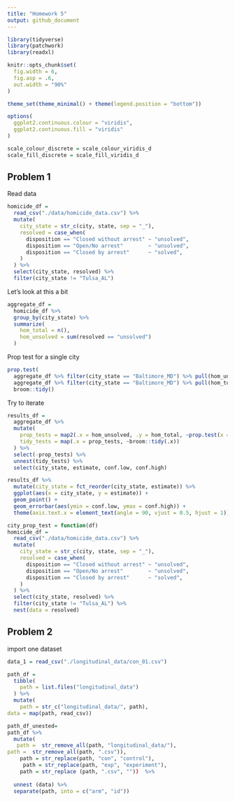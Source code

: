 ```yaml
---
title: "Homework 5"
output: github_document
---
```


```r
library(tidyverse)
library(patchwork)
library(readxl)
```

```r

knitr::opts_chunk$set(
  fig.width = 6,
  fig.asp = .6,
  out.width = "90%"
)

theme_set(theme_minimal() + theme(legend.position = "bottom"))

options(
  ggplot2.continuous.colour = "viridis",
  ggplot2.continuous.fill = "viridis"
)

scale_colour_discrete = scale_colour_viridis_d
scale_fill_discrete = scale_fill_viridis_d
```

## Problem 1 

Read data
```r
homicide_df = 
  read_csv("./data/homicide_data.csv") %>% 
  mutate(
    city_state = str_c(city, state, sep = "_"),
    resolved = case_when(
      disposition == "Closed without arrest" ~ "unsolved",
      disposition == "Open/No arrest"        ~ "unsolved",
      disposition == "Closed by arrest"      ~ "solved",
    )
  ) %>% 
  select(city_state, resolved) %>% 
  filter(city_state != "Tulsa_AL")
```

Let's look at this a bit
```r
aggregate_df = 
  homicide_df %>% 
  group_by(city_state) %>% 
  summarize(
    hom_total = n(),
    hom_unsolved = sum(resolved == "unsolved")
  )

```

Prop test for a single city
```r
prop.test(
  aggregate_df %>% filter(city_state == "Baltimore_MD") %>% pull(hom_unsolved), 
  aggregate_df %>% filter(city_state == "Baltimore_MD") %>% pull(hom_total)) %>% 
  broom::tidy()
```

Try to iterate
```r
results_df = 
  aggregate_df %>% 
  mutate(
    prop_tests = map2(.x = hom_unsolved, .y = hom_total, ~prop.test(x = .x, n = .y)),
    tidy_tests = map(.x = prop_tests, ~broom::tidy(.x))
  ) %>% 
  select(-prop_tests) %>% 
  unnest(tidy_tests) %>% 
  select(city_state, estimate, conf.low, conf.high)
```

```r
results_df %>% 
  mutate(city_state = fct_reorder(city_state, estimate)) %>% 
  ggplot(aes(x = city_state, y = estimate)) +
  geom_point() + 
  geom_errorbar(aes(ymin = conf.low, ymax = conf.high)) + 
  theme(axis.text.x = element_text(angle = 90, vjust = 0.5, hjust = 1))
```

```r
city_prop_test = function(df) 
homicide_df = 
  read_csv("./data/homicide_data.csv") %>% 
  mutate(
    city_state = str_c(city, state, sep = "_"),
    resolved = case_when(
      disposition == "Closed without arrest" ~ "unsolved",
      disposition == "Open/No arrest"        ~ "unsolved",
      disposition == "Closed by arrest"      ~ "solved",
    )
  ) %>% 
  select(city_state, resolved) %>% 
  filter(city_state != "Tulsa_AL") %>% 
  nest(data = resolved)
```

## Problem 2

import one dataset 

```r
data_1 = read_csv("./longitudinal_data/con_01.csv")
```


```r

path_df = 
  tibble(
    path = list.files("longitudinal_data")
  ) %>% 
  mutate(
    path = str_c("longitudinal_data/", path),
data = map(path, read_csv)) 


```

```r
path_df_unested= 
path_df %>% 
  mutate(
   path =  str_remove_all(path, "longitudinal_data/"),
path =  str_remove_all(path, ".csv")),
    path = str_replace(path, "con", "control"), 
     path = str_replace(path, "exp", "experiment"), 
    path = str_replace (path, ".csv", ""))  %>% 
  
  unnest (data) %>% 
  separate(path, into = c("arm", "id"))


```

